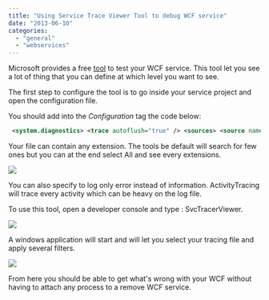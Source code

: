 ```yaml
---
title: "Using Service Trace Viewer Tool to debug WCF service"
date: "2013-06-10"
categories: 
  - "general"
  - "webservices"
---
```


Microsoft provides a free [tool](http://msdn.microsoft.com/en-us/library/ms732023.aspx) to test your WCF service. This tool let you see a lot of thing that you can define at which level you want to see.

The first step to configure the tool is to go inside your service project and open the configuration file.

You should add into the _Configuration_ tag the code below:


```xml
 <system.diagnostics> <trace autoflush="true" /> <sources> <source name="System.ServiceModel" switchValue="Information, ActivityTracing" propagateActivity="true"> <listeners> <add name="sdt" type="System.Diagnostics.XmlWriterTraceListener" initializeData= "yourFileName.log" /> </listeners> </source> </sources> </system.diagnostics> 
```


Your file can contain any extension. The tools be default will search for few ones but you can at the end select All and see every extensions.

![](images/fileExtension.png)

You can also specify to log only error instead of information. ActivityTracing will trace every activity which can be heavy on the log file.

To use this tool, open a developer console and type : SvcTracerViewer.

![](images/svctracer-400x65.png)

A windows application will start and will let you select your tracing file and apply several filters.

![](images/svctracerTool-400x220.png)

From here you should be able to get what's wrong with your WCF without having to attach any process to a remove WCF service.
